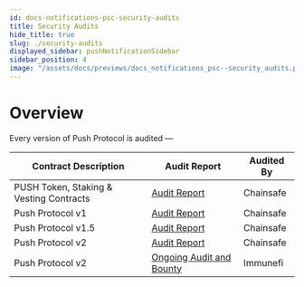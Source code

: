 ```yaml
---
id: docs-notifications-psc-security-audits
title: Security Audits
hide_title: true
slug: ./security-audits
displayed_sidebar: pushNotificationSidebar
sidebar_position: 4
image: "/assets/docs/previews/docs_notifications_psc--security_audits.png"
---
```


# Overview

Every version of Push Protocol is audited —


<Head>
  <title>{"Push Security Audits | Push Notifications | Push Documentation"}
  </title>
</Head>

| Contract Description                    | Audit Report                                                                                 | Audited By |
| --------------------------------------- | -------------------------------------------------------------------------------------------- | ---------- |
| PUSH Token, Staking & Vesting Contracts | [Audit Report](https://github.com/ChainSafe/audits/blob/main/EPNS/epns-protocol-10-2021.pdf) | Chainsafe  |
| Push Protocol v1                        | [Audit Report](https://github.com/ChainSafe/audits/blob/main/EPNS/epns-protocol-03-2021.pdf) | Chainsafe  |
| Push Protocol v1.5                      | [Audit Report](https://github.com/ChainSafe/audits/blob/main/EPNS/epns-protocol-11-2022.pdf) | Chainsafe  |
| Push Protocol v2                        | [Audit Report](https://github.com/ChainSafe/audits/blob/main/EPNS/epns-protocol-03-2021.pdf) | Chainsafe  |
| Push Protocol v2                        | [Ongoing Audit and Bounty](https://immunefi.com/bounty/pushprotocol/)                        | Immunefi   |
